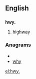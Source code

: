 ==English==

==={{abbreviation}}===
'''hwy.'''

# [[highway]]

===Anagrams===
* {{alphagram|hwy}}
* [[why#English|why]]

[[el:hwy.]]